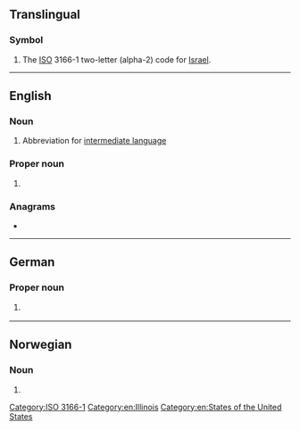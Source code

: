 {{also|Appendix:Variations of "il"}}
==Translingual==

===Symbol===
{{head|mul|symbol}}

# The [[ISO]] 3166-1 two-letter (alpha-2) code for [[Israel]].

[[Category:ISO 3166-1]]

----

==English==

===Noun===
{{en-noun}}

# {{lb|en|computing}} Abbreviation for [[intermediate language]]

===Proper noun===
{{en-proper noun}}

# {{abbreviation of|Illinois|lang=en}} {{gloss|a state of the [[United States of America]]}}

===Anagrams===
* {{anagrams|en|-li-|Li|li}}

[[Category:en:Illinois]]
[[Category:en:States of the United States]]

----

==German==

===Proper noun===
{{de-proper noun}}

# {{abbreviation of|[[Innsbruck]] [[Land]]|lang=de}} {{gloss|country code of ''Innsbruck, Land'', the surrounding circuit of [[Innsbruck]]/[[Tyrol]]/[[Austria]]}}

----

==Norwegian==

===Noun===
{{head|no|noun}}

# {{abbreviation of|idrettslag|lang=no}}